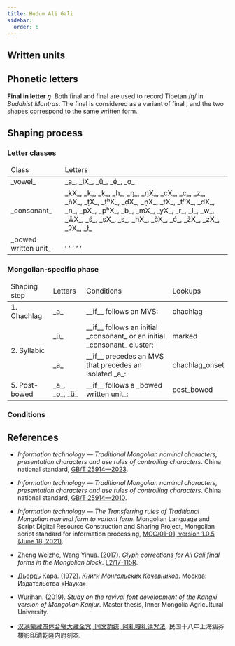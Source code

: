 ```yaml
---
title: Hudum Ali Gali
sidebar:
  order: 6
---
```




## Written units

<WrittenUnitTable locale={locale} />

## Phonetic letters

<LetterTable locale={locale} />

**Final <Mong written="AG" /> in letter _ŋ_**. Both final <Mong written="NG4" /> and final <Mong written="AG4" /> are used to record Tibetan /ŋ/ in _Buddhist Mantras_. The final <Mong written="AG4" /> is considered as a variant of final <Mong written="AG" />, and the two shapes correspond to the same written form.

## Shaping process

### Letter classes

<table>
  <thead>
    <tr>
      <td>Class</td>
      <td>Letters</td>
    </tr>
  </thead>
  <tbody>
    <tr>
      <td> _vowel_ </td>
      <td> _a_, _iX_, _ü_, _é_, _o_ </td>
    </tr>
    <tr>
      <td> _consonant_ </td>
      <td> _kX_, _k_, _ḳ_, _h_, _ŋ_, _ŋX_, _cX_, _c_, _z_, _ñX_, _ṭX_, _ṭʰX_, _ḍX_, _ṇX_, _tX_, _tʰX_, _dX_, _n_, _pX_, _pʰX_, _b_, _mX_, _yX_, _r_, _l_, _w_, _w̄X_, _ś_, _ṣX_, _s_, _hX_, _čX_, _ć_, _žX_, _zX_, _ɁX_, _ł_ </td>
    </tr>
    <tr>
      <td> _bowed written unit_ </td>
      <td>
        <Mong written="G" />, <Mong written="K" />, <Mong written="K2" />, <Mong written="B̌" />, <Mong written="P̌" />, <Mong written="B" />
      </td>
    </tr>
  </tbody>
</table>

### Mongolian-specific phase

<table>
  <thead>
    <tr>
      <td>Shaping step</td>
      <td>Letters</td>
      <td>Conditions</td>
      <td>Lookups</td>
    </tr>
  </thead>
  <tbody>
    <tr>
      <td>1. Chachlag</td>
      <td>_a_</td>
      <td>__if__ follows an MVS:</td>
      <td>chachlag</td>
    </tr>
    <tr>
      <td rowspan="2">2. Syllabic</td>
      <td>_ü_</td>
      <td>__if__ follows an initial _consonant_ or an initial _consonant_ cluster:</td>
      <td>marked</td>
    </tr>
    <tr>
      <td>_a_</td>
      <td>__if__ precedes an MVS that precedes an isolated _a_:</td>
      <td>chachlag_onset</td>
    </tr>
    <tr>
      <td>5. Post-bowed</td>
      <td>_a_, _o_, _ü_</td>
      <td>__if__ follows a _bowed written unit_:</td>
      <td>post_bowed</td>
    </tr>
  </tbody>
</table>

### Conditions

<ConditionTable locale={locale} />

## References

- _Information technology — Traditional Mongolian nominal characters, presentation characters and use rules of controlling characters_. China national standard, [GB/T 25914—2023](https://openstd.samr.gov.cn/bzgk/gb/newGbInfo?hcno=BD6429DE5A7FC782FAAE13938A07166E).

- _Information technology — Traditional Mongolian nominal characters, presentation characters and use rules of controlling characters_. China national standard, [GB/T 25914—2010](https://openstd.samr.gov.cn/bzgk/gb/newGbInfo?hcno=62808E0BCB8246A287CFD9CF795ECF94).

- _Information technology — The Transferring rules of Traditional Mongolian nominal form to variant form_. Mongolian Language and Script Digital Resource Construction and Sharing Project, Mongolian script standard for information processing, [MGC/01-01, version 1.0.5 (June 18, 2021)](<http://rule.xueruhai.com/pdf/MGC01-01-%E6%A0%87%E5%87%86%E5%85%A8%E6%96%87V1.0.5(20210618).pdf>).

- Zheng Weizhe, Wang Yihua. (2017). _Glyph corrections for Ali Gali final forms in the Mongolian block_. [L2/17-115R](https://www.unicode.org/L2/L2017/17115r-aligali-finals.pdf).

- Дьердь Кара. (1972). [_Книги Монгольских Кочевников_](https://search.worldcat.org/zh-cn/title/13634803). Москва: Издательства «Наука».

- Wurihan. (2019). _Study on the revival font development of the Kangxi version of Mongolian Kanjur_. Master thesis, Inner Mongolia Agricultural University.

- [汉满蒙藏四体合璧大藏全咒, 同文韵统, 阿礼嘎礼读咒法](https://old.shuge.org/ebook/da-zang-quan-zhou/). 民国十八年上海涵芬楼影印清乾隆内府刻本.
